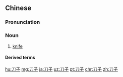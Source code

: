 ==Chinese==
{{zh-forms}}

===Pronunciation===
{{zh-pron
|m=dāozi
|c=dou1 zi2
|mn=to-chí
|cat=n
}}

===Noun===
{{zh-noun}}

# [[knife]]

====Derived terms====
{{zh-der|刀子嘴豆腐心}}

[[hu:刀子]]
[[mg:刀子]]
[[ja:刀子]]
[[uz:刀子]]
[[pt:刀子]]
[[chr:刀子]]
[[zh:刀子]]